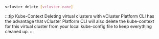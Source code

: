 ```bash
vcluster delete [vcluster-name]
```

:::tip Kube-Context
Deleting virtual clusters with vCluster Platform CLI has the advantage that vCluster Platform CLI will also delete the kube-context for this virtual cluster from your local kube-config file to keep everything cleaned up.
:::
